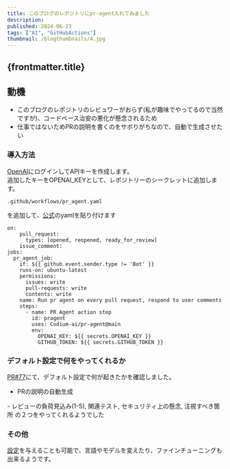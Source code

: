 ```yaml
---
title: このブログのレポジトリにpr-agent入れてみました
description: 
published: 2024-06-23
tags: ["AI", "GitHubActions"]
thumbnail: /blogthumbnails/4.jpg
---
```


## {frontmatter.title}
## 動機
- このブログのレポジトリのレビュワーがおらず(私が趣味でやってるので当然ですが)、コードベース治安の悪化が懸念されるため
- 仕事ではないためPRの説明を書くのをサボりがちなので、自動で生成させたい  

### 導入方法

[OpenAI](https://platform.openai.com/settings/profile?tab=api-keys)にログインしてAPIキーを作成します。  
追加したキーをOPENAI_KEYとして、レポジトリーのシークレットに追加します。  
```
.github/workflows/pr_agent.yaml
```
を追加して、[公式](https://pr-agent-docs.codium.ai/installation/github/)のyamlを貼り付けます
```
on:
    pull_request:
      types: [opened, reopened, ready_for_review]
    issue_comment:
jobs:
  pr_agent_job:
    if: ${{ github.event.sender.type != 'Bot' }}
    runs-on: ubuntu-latest
    permissions:
      issues: write
      pull-requests: write
      contents: write
    name: Run pr agent on every pull request, respond to user comments
    steps:
      - name: PR Agent action step
        id: pragent
        uses: Codium-ai/pr-agent@main
        env:
          OPENAI_KEY: ${{ secrets.OPENAI_KEY }}
          GITHUB_TOKEN: ${{ secrets.GITHUB_TOKEN }}
```

### デフォルト設定で何をやってくれるか
[PR#77](https://github.com/nash1111/nash1111-tech-blog/pull/77)にて、デフォルト設定で何が起きたかを確認しました。  
- PRの説明の自動生成
<BlogImage imagePath="/blog/auto-description.png" />
- レビューの負荷見込み(1-5), 関連テスト, セキュリティ上の懸念, 注視すべき箇所
<BlogImage imagePath="/blog/whattosee.png" />
の２つをやってくれるようでした

### その他
[設定](https://github.com/Codium-ai/pr-agent/blob/main/pr_agent/settings/configuration.toml)を与えることも可能で、言語やモデルを変えたり、ファインチューニングも出来るようです。